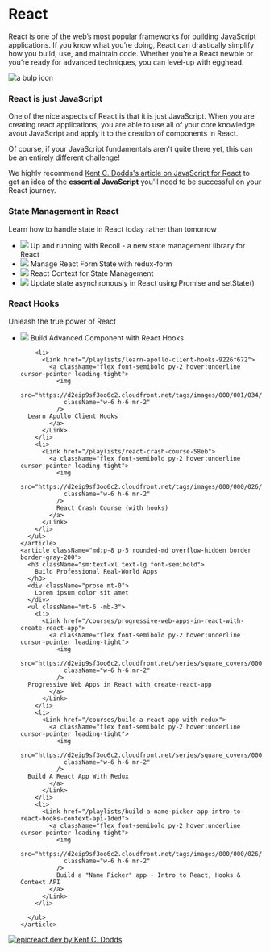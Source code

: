 
<div className="grid md:grid-cols-12 grid-cols-1 gap-5 items-start sm:mt-5 mt-3">
<div className="col-span-6 grid grid-cols-8 relative flex items-start overflow-hidden rounded-md border border-gray-200 ">
  <div
    className="overflow-hidden sm:col-span-3 col-span-2 w-full h-full"
    style={{
      background:
        'url(https://res.cloudinary.com/dg3gyk0gu/image/upload/v1604411002/next.egghead.io/react/space_2x.png)',
      backgroundSize: 'cover',
      backgroundPosition: '35%',
    }}
  />
  <div className="sm:col-span-5 col-span-6 sm:p-8 p-5 flex flex-col justify-start h-full">
    <h1 className="sm:text-2xl text-xl font-bold">React</h1>
    <p className="pt-2 sm:text-base text-sm text-gray-800">
      React is one of the web’s most popular frameworks for building JavaScript
      applications. If you know what you’re doing, React can drastically
      simplify how you build, use, and maintain code. Whether you’re a React
      newbie or you’re ready for advanced techniques, you can level-up with
      egghead.
    </p>
  </div>
</div>
<div className="col-span-6 sm:p-8 p-5 border border-gray-200 mt-0 rounded-md">
<div className="flex items-center mb-4">
<img
  src="https://res.cloudinary.com/dg3gyk0gu/image/upload/v1604409609/next.egghead.io/icons/bulp.svg"
  alt="a bulp icon"
/>
<h3 className="ml-3 text-lg font-semibold leading-tight">React is just JavaScript</h3>
</div>
<div className="prose prose-sm max-w-none mt-0">


One of the nice aspects of React is that it is just JavaScript. When you are creating react applications, you are able to use all of your core knowledge avout JavaScript and apply it to the creation of components in React.

Of course, if your JavaScript fundamentals aren't quite there yet, this can be an entirely different challenge!

We highly recommend [Kent C. Dodds's article on JavaScript for React](https://kentcdodds.com/blog/javascript-to-know-for-react) to get an idea of the **essential JavaScript** you'll need to be successful on your React journey.

</div>
</div>
</div>


<div className="grid md:grid-cols-12 grid-cols-1 gap-5 mt-5">
  <div className="md:col-span-8 grid grid-flow-row gap-5">
    <article className="md:p-8 p-5 rounded-md overflow-hidden border border-gray-200">
      <h3 className="sm:text-xl text-lg font-semibold">
        State Management in React
      </h3>
      <div className="prose mt-0">
        Learn how to handle state in React today rather than tomorrow
      </div>
      <ul className="mt-6 -mb-3">
        <li>
          <Link href="/playlists/up-and-running-with-recoil-a-new-state-management-library-for-react-78b8">
            <a className="flex font-semibold py-2 hover:underline cursor-pointer leading-tight">
              <img
                src="https://d2eip9sf3oo6c2.cloudfront.net/tags/images/000/000/026/thumb/react.png"
                className="w-6 h-6 mr-2"
              />
              Up and running with Recoil - a new state management library for React
            </a>
          </Link>
        </li>
        <li>
          <Link href="/courses/manage-react-form-state-with-redux-form">
            <a className="flex font-semibold py-2 hover:underline cursor-pointer leading-tight">
              <img
                src="https://d2eip9sf3oo6c2.cloudfront.net/series/square_covers/000/000/197/square_480/Manage_React_Form.png"
                className="w-6 h-6 mr-2"
              />
              Manage React Form State with redux-form
            </a>
          </Link>
        </li>
        <li>
          <Link href="/courses/react-context-for-state-management">
            <a className="flex font-semibold py-2 hover:underline cursor-pointer leading-tight">
              <img
                src="https://d2eip9sf3oo6c2.cloudfront.net/series/square_covers/000/000/262/square_480/EGH_ReactContext_Final.png"
                className="w-6 h-6 mr-2"
              />
              React Context for State Management
            </a>
          </Link>
        </li>
        <li>
          <Link href="/lessons/react-update-state-asynchronously-in-react-using-promise-and-setstate">
            <a className="flex font-semibold py-2 hover:underline cursor-pointer leading-tight">
              <img
                src="https://d2eip9sf3oo6c2.cloudfront.net/tags/images/000/000/026/thumb/react.png"
                className="w-6 h-6 mr-2"
              />
              Update state asynchronously in React using Promise and setState()
            </a>
          </Link>
        </li>
      </ul>
    </article>
    <article className="md:p-8 p-5 rounded-md overflow-hidden border border-gray-200">
      <h3 className="sm:text-xl text-lg font-semibold">
        React Hooks
      </h3>
      <div className="prose mt-0">
        Unleash the true power of React
      </div>
      <ul className="mt-6 -mb-3">
        <li>
          <Link href="/playlists/build-advanced-component-with-react-hooks-cd6a">
            <a className="flex font-semibold py-2 hover:underline cursor-pointer leading-tight">
              <img
                src="https://d2eip9sf3oo6c2.cloudfront.net/tags/images/000/000/026/thumb/react.png"
                className="w-6 h-6 mr-2"
              />
              Build Advanced Component with React Hooks
            </a>
          </Link>
        </li>
      
        <li>
          <Link href="/playlists/learn-apollo-client-hooks-9226f672">
            <a className="flex font-semibold py-2 hover:underline cursor-pointer leading-tight">
              <img
                src="https://d2eip9sf3oo6c2.cloudfront.net/tags/images/000/001/034/thumb/graphqllogo.png"
                className="w-6 h-6 mr-2"
              />
      Learn Apollo Client Hooks
            </a>
          </Link>
        </li>
        <li>
          <Link href="/playlists/react-crash-course-58eb">
            <a className="flex font-semibold py-2 hover:underline cursor-pointer leading-tight">
              <img
                src="https://d2eip9sf3oo6c2.cloudfront.net/tags/images/000/000/026/thumb/react.png"
                className="w-6 h-6 mr-2"
              />
              React Crash Course (with hooks)
            </a>
          </Link>
        </li>
      </ul>
    </article>
    <article className="md:p-8 p-5 rounded-md overflow-hidden border border-gray-200">
      <h3 className="sm:text-xl text-lg font-semibold">
        Build Professional Real-World Apps
      </h3>
      <div className="prose mt-0">
        Lorem ipsum dolor sit amet
      </div>
      <ul className="mt-6 -mb-3">
        <li>
          <Link href="/courses/progressive-web-apps-in-react-with-create-react-app">
            <a className="flex font-semibold py-2 hover:underline cursor-pointer leading-tight">
              <img
                src="https://d2eip9sf3oo6c2.cloudfront.net/series/square_covers/000/000/266/thumb/EGH_PWAReact_Final.png"
                className="w-6 h-6 mr-2"
              />
      Progressive Web Apps in React with create-react-app
            </a>
          </Link>
        </li>
        <li>
          <Link href="/courses/build-a-react-app-with-redux">
            <a className="flex font-semibold py-2 hover:underline cursor-pointer leading-tight">
              <img
                src="https://d2eip9sf3oo6c2.cloudfront.net/series/square_covers/000/000/135/thumb/EGH_ReactRedux_Final.png"
                className="w-6 h-6 mr-2"
              />
      Build A React App With Redux
            </a>
          </Link>
        </li>
        <li>
          <Link href="/playlists/build-a-name-picker-app-intro-to-react-hooks-context-api-1ded">
            <a className="flex font-semibold py-2 hover:underline cursor-pointer leading-tight">
              <img
                src="https://d2eip9sf3oo6c2.cloudfront.net/tags/images/000/000/026/thumb/react.png"
                className="w-6 h-6 mr-2"
              />
              Build a "Name Picker" app - Intro to React, Hooks & Context API
            </a>
          </Link>
        </li>
      
      </ul>
    </article>
  </div>


<aside className="md:col-span-4 rounded-md overflow-hidden border-0 border-gray-200">
  <a href="https://epicreact.dev" className="">
    <img
      className="md:p-0 px-32"
      src="https://egghead.io/webpack/a03682deb1d0acefc51e1015b3aa8008.png"
      alt="epicreact.dev by Kent C. Dodds"
    />
  </a>
</aside>
  </div>


